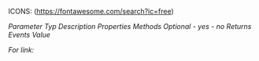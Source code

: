 ICONS: (https://fontawesome.com/search?ic=free)

<i class="fa-solid fa-hashtag"/> Parameter
<i class="fa-solid fa-font"/> Typ
<i class="fa-solid fa-list"/> Description
<i class="fa-solid fa-pen"/> Properties
<i class="fa-solid fa-boxes-stacked"/> Methods
<i class="fa-solid fa-flask"/> Optional
<i class="fa-solid fa-xmark"/> - yes
<i class="fa-solid fa-check"/> - no
<i class="fa-solid fa-arrow-right-from-bracket"/> Returns
<i class="fa-regular fa-calendar"/> Events
<i class="fa-solid fa-bars"/> Value

For link: <i class="fa-solid fa-arrow-up-right-from-square"/>

